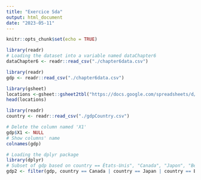 ```yaml
---
title: "Exercice Sda"
output: html_document
date: "2023-05-11"
---
```


```r
knitr::opts_chunk$set(echo = TRUE)
```
```r
library(readr)
# Loading the dataset into a variable named dataChapter6
dataChapter6 <- readr::read_csv("./chapter6data.csv")
```
```r
library(readr)
gdp <- readr::read_csv("./chapter6data.csv")
```

```r
library(gsheet)
locations <-gsheet::gsheet2tbl("https://docs.google.com/spreadsheets/d/1nehKEBKTQx11LZuo5ZJFKTVS0p5y1ysMPSOSX_m8dS8/edit?usp=sharing")
head(locations)
```
```r
library(readr)
country <- readr::read_csv("./gdpCountry.csv")
```

```r
# Delete the column named 'X1'
gdp$X1 <- NULL
# Show columns' name
colnames(gdp)
```
```r
# Loading the dplyr package
library(dplyr)
# Subset of gdp based on country == États-Unis", "Canada", "Japon", "Belgique" et "France
gdp2 <- filter(gdp, country == Canada | country == Japan | country == Belgium | country == France)
```

